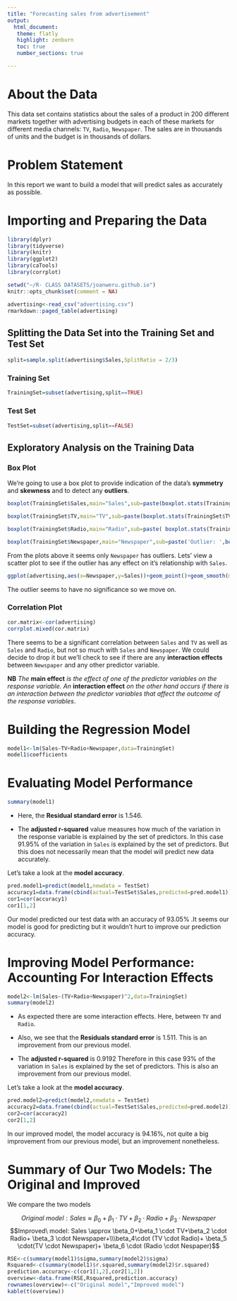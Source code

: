 ```yaml
---
title: "Forecasting sales from advertisement"
output: 
  html_document:
   theme: flatly
   highlight: zenburn
   toc: true
   number_sections: true

---
```


# About the Data

This data set contains statistics about the sales of a product in 200 different markets together with advertising budgets in each of these markets for different media channels: `TV`, `Radio`, `Newspaper`. The sales are in thousands of units and the budget is in thousands of dollars. 

# Problem Statement

In this report we want to build a model that will predict sales as accurately as possible.

# Importing and Preparing the Data

```r
library(dplyr)
library(tidyverse)
library(knitr)
library(ggplot2)
library(caTools)
library(corrplot)
```

```r
setwd("~/R- CLASS DATASETS/joanweru.github.io")
knitr::opts_chunk$set(comment = NA)
```

```r
advertising<-read_csv("advertising.csv")
rmarkdown::paged_table(advertising)
```

## Splitting the Data Set into the Training Set and Test Set

```r
split=sample.split(advertising$Sales,SplitRatio = 2/3)
```

### Training Set

```r
TrainingSet=subset(advertising,split==TRUE)
```

### Test Set

```r
TestSet=subset(advertising,split==FALSE)
```


## Exploratory Analysis on the Training Data


### Box Plot

We're going to use a box plot to provide indication of the data's **symmetry** and **skewness** and to detect any **outliers**.

```r
boxplot(TrainingSet$Sales,main="Sales",sub=paste(boxplot.stats(TrainingSet$Sales)$out))

boxplot(TrainingSet$TV,main="TV",sub=paste(boxplot.stats(TrainingSet$TV)$out))

boxplot(TrainingSet$Radio,main="Radio",sub=paste( boxplot.stats(TrainingSet$Radio)$out))

boxplot(TrainingSet$Newspaper,main="Newspaper",sub=paste('Outlier: ',boxplot.stats(TrainingSet$Newspaper)$out))

```

From the plots above it seems only `Newspaper` has outliers. Lets' view a scatter plot to see if the outlier has any effect on it's relationship with `Sales`.

```r
ggplot(advertising,aes(x=Newspaper,y=Sales))+geom_point()+geom_smooth(method = 'lm')+labs(title="Sales~Newspaper")+theme_minimal()
```

The outlier seems to have no significance so we move on.

### Correlation Plot

```r
cor.matrix<-cor(advertising)
corrplot.mixed(cor.matrix)
```

There seems to be a significant correlation between `Sales` and `TV` as well as `Sales` and `Radio`, but not so much with `Sales` and `Newspaper`. We could decide to drop it but we'll  check to see if there are any **interaction effects** between `Newspaper` and any other predictor variable.

**NB** *The* **main effect** *is the effect of  one of the predictor variables on the response variable. An* **interaction effect** *on the other hand occurs if there is an interaction between the predictor variables that affect the outcome of the response variables*.

# Building the Regression Model

```r
model1<-lm(Sales~TV+Radio+Newspaper,data=TrainingSet)
model1$coefficients
```


# Evaluating Model Performance

```r
summary(model1)
```

* Here, the **Residual standard error** is 1.546.

* The **adjusted r-squared** value measures how much of the variation in the response variable is explained  by the set of predictors. In this case 91.95% of the variation in `Sales` is explained by the set of predictors. But this does not necessarily mean that the model will predict new data accurately.

Let's take a look at the **model accuracy**.

```r
pred.model1=predict(model1,newdata = TestSet)
accuracy1=data.frame(cbind(actual=TestSet$Sales,predicted=pred.model1))
cor1=cor(accuracy1)
cor1[1,2]
```

Our model predicted our test data with an accuracy of 93.05% .It seems our model is good for predicting but it wouldn't hurt to improve our prediction accuracy.

# Improving Model Performance: Accounting For Interaction Effects 

```r
model2<-lm(Sales~(TV+Radio+Newspaper)^2,data=TrainingSet)
summary(model2)
```

* As expected there are some interaction effects. Here, between `TV` and `Radio`.

* Also, we see that the **Residuals standard error** is 1.511. This is an improvement from our previous model.

* The **adjusted r-squared**  is 0.9192  Therefore in this case 93% of the variation in `Sales` is explained by the set of predictors. This is also an improvement from our previous model.

Let's take a look at the **model accuracy**.

```r
pred.model2=predict(model2,newdata = TestSet)
accuracy2=data.frame(cbind(actual=TestSet$Sales,predicted=pred.model2))
cor2=cor(accuracy2)
cor2[1,2]
```

In our improved model, the model accuracy is 94.16%, not quite a big improvement from our previous model, but an improvement nonetheless.

# Summary of Our Two Models: The Original and Improved

We compare the two models

$$Original\ model: Sales \approx \beta_0+\beta_1\cdot TV + \beta_2 \cdot Radio + \beta_3 \cdot Newspaper$$
$$Improved\ model: Sales \approx \beta_0+\beta_1 \cdot TV+\beta_2 \cdot Radio+ \beta_3 \cdot Newspaper+\\\beta_4\cdot (TV \cdot Radio)+ \beta_5 \cdot(TV \cdot Newspaper)+ \beta_6 \cdot (Radio \cdot Nespaper)$$

```r
RSE<-c(summary(model1)$sigma,summary(model2)$sigma)
Rsquared<-c(summary(model1)$r.squared,summary(model2)$r.squared)
prediction.accuracy<-c(cor1[1,2],cor2[1,2])
overview<-data.frame(RSE,Rsquared,prediction.accuracy)
rownames(overview)<-c("Original model","Improved model")
kable(t(overview))
```






